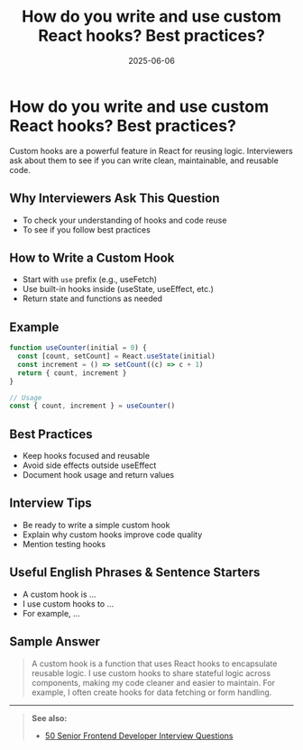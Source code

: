 ﻿---
title: 'How do you write and use custom React hooks? Best practices?'
date: '2025-06-06'
tags: ['interview', 'react', 'custom hook', 'best practices']
draft: false
summary: 'A practical guide to writing and using custom React hooks, with best practices, examples, and interview tips.'
authors: ['default']
layout: PostSimple
---

# How do you write and use custom React hooks? Best practices?

Custom hooks are a powerful feature in React for reusing logic. Interviewers ask about them to see if you can write clean, maintainable, and reusable code.

## Why Interviewers Ask This Question

- To check your understanding of hooks and code reuse
- To see if you follow best practices

## How to Write a Custom Hook

- Start with `use` prefix (e.g., useFetch)
- Use built-in hooks inside (useState, useEffect, etc.)
- Return state and functions as needed

## Example

```js
function useCounter(initial = 0) {
  const [count, setCount] = React.useState(initial)
  const increment = () => setCount((c) => c + 1)
  return { count, increment }
}

// Usage
const { count, increment } = useCounter()
```

## Best Practices

- Keep hooks focused and reusable
- Avoid side effects outside useEffect
- Document hook usage and return values

## Interview Tips

- Be ready to write a simple custom hook
- Explain why custom hooks improve code quality
- Mention testing hooks

## Useful English Phrases & Sentence Starters

- A custom hook is ...
- I use custom hooks to ...
- For example, ...

## Sample Answer

> A custom hook is a function that uses React hooks to encapsulate reusable logic. I use custom hooks to share stateful logic across components, making my code cleaner and easier to maintain. For example, I often create hooks for data fetching or form handling.

---

> **See also:**
>
> - [50 Senior Frontend Developer Interview Questions](./)
